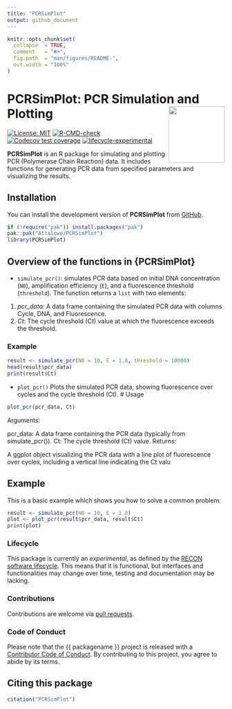 ```yaml
---
title: "PCRSimPlot"
output: github_document
---
```


<!-- README.md is generated from README.Rmd. Please edit that file -->

<!-- `packagename` is extracted from the DESCRIPTION file -->

<!-- `gh_repo` is extracted via a special environment variable in GitHub Actions -->

<!-- README.md is generated from README.Rmd. Please edit that file -->

```r
knitr::opts_chunk$set(
  collapse  = TRUE,
  comment   = "#>",
  fig.path  = "man/figures/README-",
  out.width = "100%"
)
```

# PCRSimPlot: PCR Simulation and Plotting <img src="man/figures/logo.png" align="right" width="130"/>

<!-- badges: start -->

[![License:
MIT](https://img.shields.io/badge/License-MIT-yellow.svg)](https://opensource.org/licenses/MIT)
[![R-CMD-check](https://github.com/Attalowe/PCRSimPlot/actions/workflows/R-CMD-check.yaml/badge.svg)](https://github.com/Attalowe/PCRSimPlot/actions/workflows/R-CMD-check.yaml)
[![Codecov test
coverage](https://codecov.io/gh/Attalowe/PCRSimPlot/branch/main/graph/badge.svg)](https://app.codecov.io/gh/Attalowe/PCRSimPlot?branch=main)
[![lifecycle-experimental](https://raw.githubusercontent.com/reconverse/reconverse.github.io/master/images/badge-experimental.svg)](https://www.reconverse.org/lifecycle.html#experimental)

<!-- badges: end -->

**PCRSimPlot** is an R package for simulating and plotting PCR (Polymerase Chain Reaction) data. It includes functions for generating PCR data from specified parameters and visualizing the results.


## Installation

You can install the development version of **PCRSimPlot** from [GitHub](https://Attalowe.github.io/PCRSimPlot/).

```r
if (!require("pak")) install.packages("pak")
pak::pak("Attalowe/PCRSimPlot")
library(PCRSimPlot)
```

## Overview of the functions in {PCRSimPlot}

* `simulate_pcr()`: simulates PCR data based on initial DNA concentration (`N0`), amplification efficiency (`E`), and a fluorescence threshold (`threshold`).
The function returns a `list` with two elements:

1. *pcr_data*: A data frame containing the simulated PCR data with columns Cycle, DNA, and Fluorescence.
2. *Ct*: The cycle threshold (Ct) value at which the fluorescence exceeds the threshold.

### Example

```r
result <- simulate_pcr(N0 = 10, E = 1.8, threshold = 10000)
head(result$pcr_data)
print(result$Ct)
```



* `plot_pcr()`
Plots the simulated PCR data, showing fluorescence over cycles and the cycle threshold (Ct).
# Usage

```r
plot_pcr(pcr_data, Ct)
```

Arguments:

pcr_data: A data frame containing the PCR data (typically from simulate_pcr()).
Ct: The cycle threshold (Ct) value.
Returns:

A ggplot object visualizing the PCR data with a line plot of fluorescence over cycles, including a vertical line indicating the Ct valu


## Example

This is a basic example which shows you how to solve a common problem:

```r

result <- simulate_pcr(N0 = 10, E = 1.8)
plot <- plot_pcr(result$pcr_data, result$Ct)
print(plot)

```

### Lifecycle

This package is currently an *experimental*, as defined by the [RECON software
lifecycle](https://www.reconverse.org/lifecycle.html). This means that it is
functional, but interfaces and functionalities may change over time, testing and documentation may be lacking.

### Contributions

Contributions are welcome via [pull
requests](https://github.com/{{ gh_repo }}/pulls).

### Code of Conduct

Please note that the {{ packagename }} project is released with a [Contributor
Code of
Conduct](https://github.com/epiverse-trace/.github/blob/main/CODE_OF_CONDUCT.md).
By contributing to this project, you agree to abide by its terms.

## Citing this package

```r
citation("PCRSimPlot")
```
